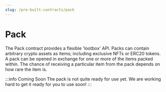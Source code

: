 ```yaml
---
slug: /pre-built-contracts/pack
---
```



# Pack

The Pack contract provides a flexible 'lootbox' API.
Packs can contain arbitrary crypto assets as items; including exclusive NFTs or ERC20 tokens.
A pack can be opened in exchange for one or more of the items packed within.
The chance of receiving a particular item from the pack depends on how rare the item is.

:::info Coming Soon
The pack is not quite ready for use yet.
We are working hard to get it ready for you to use soon!
:::
